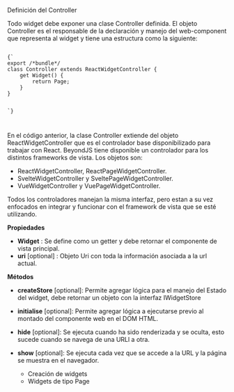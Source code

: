 
<Title>Objeto controller</Title>

<SubTitle>Definición del Controller</SubTitle>

Todo widget debe exponer una clase Controller definida. El objeto Controller es el responsable de la declaración y manejo del web-component que representa al widget y tiene una estructura como la siguiente:

<Code>
{`
export /*bundle*/
class Controller extends ReactWidgetController {
    get Widget() {
        return Page;
    }
}

`}

</Code>

En el código anterior, la clase Controller extiende del objeto ReactWidgetController que es el controlador base disponibilizado para trabajar con React. BeyondJS tiene disponible un controlador para los distintos frameworks de vista. Los objetos son:

-   ReactWidgetController, ReactPageWidgetController.
-   SvelteWidgetController y SveltePageWidgetController.
-   VueWidgetController y VuePageWidgetController.

Todos los controladores manejan la misma interfaz, pero estan a su vez enfocados en integrar y funcionar con el framework de vista que se esté utilizando.

**Propiedades**

-   **Widget** <getter> : Se define como un getter y debe retornar el componente de vista principal.
-   **uri** <Link to="/docs/api/uri"><URIObject></Link> [optional] : Objeto Uri con toda la información asociada a la url actual.

**Métodos**

-   **createStore** <function> [optional]: Permite agregar lógica para el manejo del Estado del widget, debe retornar un objeto con la interfaz <Link to="/docs/api/IwidgetStore">IWidgetStore</Link>
-   **initialise** <void> [optional]: Permite agregar lógica a ejecutarse previo al montado del componente web en el DOM HTML.
-   **hide** <void> [optional]: Se ejecuta cuando ha sido renderizada y se oculta, esto sucede cuando se navega de una URLl a otra.
-   **show** <void> [optional]: Se ejecuta cada vez que se accede a la URL y la página se muestra en el navegador.

    -   <Link to="/docs/widgets/creation">Creación de widgets</Link>
    -   <Link to="/docs/widgets/page">Widgets de tipo Page</Link>
